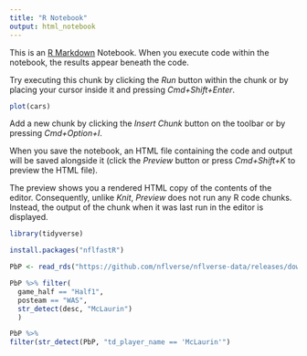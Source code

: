 ```yaml
---
title: "R Notebook"
output: html_notebook
---
```


This is an [R Markdown](http://rmarkdown.rstudio.com) Notebook. When you execute code within the notebook, the results appear beneath the code. 

Try executing this chunk by clicking the *Run* button within the chunk or by placing your cursor inside it and pressing *Cmd+Shift+Enter*. 

```r
plot(cars)
```

Add a new chunk by clicking the *Insert Chunk* button on the toolbar or by pressing *Cmd+Option+I*.

When you save the notebook, an HTML file containing the code and output will be saved alongside it (click the *Preview* button or press *Cmd+Shift+K* to preview the HTML file). 

The preview shows you a rendered HTML copy of the contents of the editor. Consequently, unlike *Knit*, *Preview* does not run any R code chunks. Instead, the output of the chunk when it was last run in the editor is displayed.
```r
library(tidyverse)
```
```r
install.packages("nflfastR")
```
```r
PbP <- read_rds("https://github.com/nflverse/nflverse-data/releases/download/pbp/play_by_play_2022.rds")
```
```r
PbP %>% filter(
  game_half == "Half1",
  posteam == "WAS",
  str_detect(desc, "McLaurin")
  )
```
```r
PbP %>% 
filter(str_detect(PbP, "td_player_name == 'McLaurin'")
```

